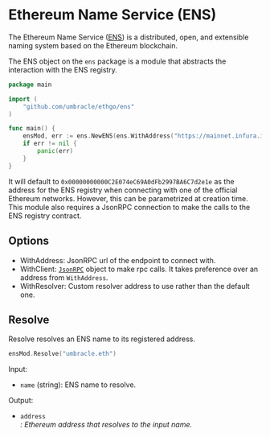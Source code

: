 

# Ethereum Name Service (ENS)

The Ethereum Name Service ([ENS](https://ens.domains/)) is a distributed, open, and extensible naming system based on the Ethereum blockchain.

The <GoDocLink href="">ENS</GoDocLink> object on the `ens` package is a module that abstracts the interaction with the ENS registry.

```go
package main

import (
    "github.com/umbracle/ethgo/ens"
)

func main() {
	ensMod, err := ens.NewENS(ens.WithAddress("https://mainnet.infura.io"))
	if err != nil {
		panic(err)
	}
}
```

It will default to `0x00000000000C2E074eC69A0dFb2997BA6C7d2e1e` as the address for the ENS registry when connecting with one of the official Ethereum networks. However, this can be parametrized at creation time. This module also requires a JsonRPC connection to make the calls to the ENS registry contract.

## Options

- <GoDocLink href="ens#WithAddress">WithAddress</GoDocLink>: JsonRPC url of the endpoint to connect with.
- <GoDocLink href="ens#WithClient">WithClient</GoDocLink>: [`JsonRPC`](/jsonrpc) object to make rpc calls. It takes preference over an address from `WithAddress`.
- <GoDocLink href="ens#WithResolver">WithResolver</GoDocLink>: Custom resolver address to use rather than the default one.

## Resolve

<GoDocLink href="ens#ENS.Resolve">Resolve</GoDocLink> resolves an ENS name to its registered address.

```go
ensMod.Resolve("umbracle.eth")
```

Input:

- `name` (string): ENS name to resolve.

Output:

- `address` <Address/>: Ethereum address that resolves to the input name.
